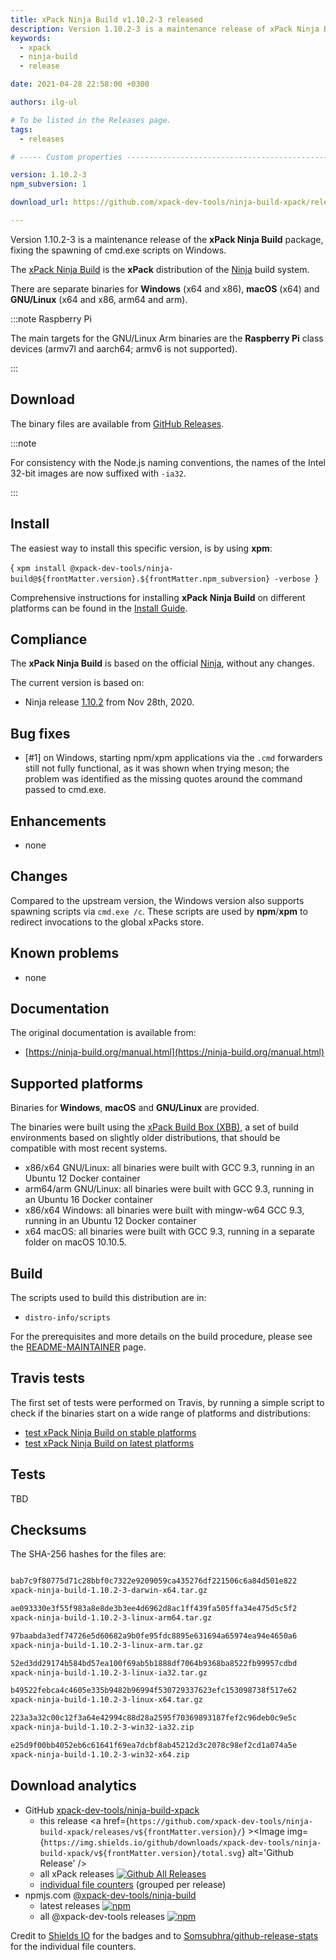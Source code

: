 ```yaml
---
title: xPack Ninja Build v1.10.2-3 released
description: Version 1.10.2-3 is a maintenance release of xPack Ninja Build.
keywords:
  - xpack
  - ninja-build
  - release

date: 2021-04-28 22:58:00 +0300

authors: ilg-ul

# To be listed in the Releases page.
tags:
  - releases

# ----- Custom properties -----------------------------------------------------

version: 1.10.2-3
npm_subversion: 1

download_url: https://github.com/xpack-dev-tools/ninja-build-xpack/releases/tag/v1.10.2-3/

---
```


<head><title>{frontMatter.title}</title></head>

Version 1.10.2-3 is a maintenance release of the **xPack Ninja Build** package, fixing the spawning of cmd.exe scripts on Windows.

<!-- truncate -->


The [xPack Ninja Build](https://xpack-dev-tools.github.io/ninja-build-xpack/)
is the **xPack** distribution of the
[Ninja](https://ninja-build.org) build system.

There are separate binaries for **Windows** (x64 and x86),
**macOS** (x64) and **GNU/Linux** (x64 and x86, arm64 and arm).

:::note Raspberry Pi

The main targets for the GNU/Linux Arm
binaries are the **Raspberry Pi** class devices (armv7l and aarch64;
armv6 is not supported).

:::

## Download

The binary files are available from <a href={frontMatter.download_url}>GitHub Releases</a>.

:::note

For consistency with the Node.js naming conventions, the names of the Intel 32-bit images are now suffixed with `-ia32`.

:::

## Install

The easiest way to install this specific version, is by using **xpm**:

<CodeBlock language="console"> {
`xpm install @xpack-dev-tools/ninja-build@${frontMatter.version}.${frontMatter.npm_subversion} -verbose
`} </CodeBlock>

Comprehensive instructions for installing **xPack Ninja Build** on different platforms
can be found in the [Install Guide](/docs/install/).

## Compliance

The **xPack Ninja Build** is based on the official
[Ninja](https://ninja-build.org),
without any changes.

The current version is based on:

- Ninja release
[1.10.2](https://github.com/ninja-build/ninja/releases/tag/v1.10.1)
from Nov 28th, 2020.

## Bug fixes

- [#1] on Windows, starting npm/xpm applications via the `.cmd` forwarders
  still not fully functional, as it was shown when trying meson; the problem
  was identified as the missing quotes around the command passed to cmd.exe.

## Enhancements

- none

## Changes

Compared to the upstream version, the Windows version also supports
spawning scripts via `cmd.exe /c`. These scripts are used by **npm**/**xpm**
to redirect invocations to the global xPacks store.

## Known problems

- none

## Documentation

The original documentation is available from:

- [https://ninja-build.org/manual.html](https://ninja-build.org/manual.html)

## Supported platforms

Binaries for **Windows**, **macOS** and **GNU/Linux** are provided.

The binaries were built using the
[xPack Build Box (XBB)](https://github.com/xpack/xpack-build-box), a set
of build environments based on slightly older distributions, that should be
compatible with most recent systems.

- x86/x64 GNU/Linux: all binaries were built with GCC 9.3, running in an
  Ubuntu 12 Docker container
- arm64/arm GNU/Linux: all binaries were built with GCC 9.3, running in an
  Ubuntu 16 Docker container
- x86/x64 Windows: all binaries were built with mingw-w64 GCC 9.3, running in an
  Ubuntu 12 Docker container
- x64 macOS: all binaries were built with GCC 9.3, running in a separate
  folder on macOS 10.10.5.

## Build

The scripts used to build this distribution are in:

- `distro-info/scripts`

For the prerequisites and more details on the build procedure, please see the
[README-MAINTAINER](https://github.com/xpack-dev-tools/ninja-build-xpack/blob/xpack/README-MAINTAINER.md) page.

## Travis tests

The first set of tests were performed on Travis, by running
a simple script to check if the binaries start on a wide range of
platforms and distributions:

- [test xPack Ninja Build on stable platforms](https://travis-ci.com/github/xpack-dev-tools/ninja-build-xpack/builds/224429685)
- [test xPack Ninja Build on latest platforms](https://travis-ci.com/github/xpack-dev-tools/ninja-build-xpack/builds/224429690)

## Tests

TBD

## Checksums

The SHA-256 hashes for the files are:

```txt

bab7c9f80775d71c28bbf0c7322e9209059ca435276df221506c6a84d501e822
xpack-ninja-build-1.10.2-3-darwin-x64.tar.gz

ae093330e3f55f983a8e8de3b3ee4d6962d8ac1ff439fa505ffa34e475d5c5f2
xpack-ninja-build-1.10.2-3-linux-arm64.tar.gz

97baabda3edf74726e5d60682a9b0fe95fdc8895e631694a65974ea94e4650a6
xpack-ninja-build-1.10.2-3-linux-arm.tar.gz

52ed3dd29174b584bd57ea100f69ab5b1888df7064b9368ba8522fb99957cdbd
xpack-ninja-build-1.10.2-3-linux-ia32.tar.gz

b49522febca4c4605e335b9482b96994f530729337623efc153098738f517e62
xpack-ninja-build-1.10.2-3-linux-x64.tar.gz

223a3a32c00c12f3a64e42994c88d28a2595f70369893187fef2c96deb0c9e5c
xpack-ninja-build-1.10.2-3-win32-ia32.zip

e25d9f00bb4052eb6c61641f69ea7dcbf8ab45212d3c2078c98ef2cd1a074a5e
xpack-ninja-build-1.10.2-3-win32-x64.zip
```

## Download analytics

- GitHub [xpack-dev-tools/ninja-build-xpack](https://github.com/xpack-dev-tools/ninja-build-xpack/)
  - this release <a href={`https://github.com/xpack-dev-tools/ninja-build-xpack/releases/v${frontMatter.version}/`} ><Image img={`https://img.shields.io/github/downloads/xpack-dev-tools/ninja-build-xpack/v${frontMatter.version}/total.svg`} alt='Github Release' /></a>
  - all xPack releases [![Github All Releases](https://img.shields.io/github/downloads/xpack-dev-tools/ninja-build-xpack/total.svg)](https://github.com/xpack-dev-tools/ninja-build-xpack/releases/)
  - [individual file counters](https://somsubhra.github.io/github-release-stats/?username=xpack-dev-tools&repository=ninja-build-xpack) (grouped per release)
- npmjs.com [@xpack-dev-tools/ninja-build](https://www.npmjs.com/package/@xpack-dev-tools/ninja-build)
  - latest releases [![npm](https://img.shields.io/npm/dw/@xpack-dev-tools/ninja-build.svg)](https://www.npmjs.com/package/@xpack-dev-tools/ninja-build/)
  - all @xpack-dev-tools releases [![npm](https://img.shields.io/npm/dt/@xpack-dev-tools/ninja-build.svg)](https://www.npmjs.com/package/@xpack-dev-tools/ninja-build/)

Credit to [Shields IO](https://shields.io) for the badges and to
[Somsubhra/github-release-stats](https://github.com/Somsubhra/github-release-stats)
for the individual file counters.
